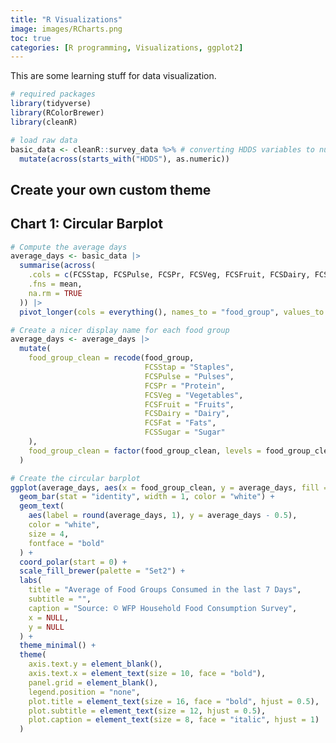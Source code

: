 ```yaml
---
title: "R Visualizations"
image: images/RCharts.png
toc: true
categories: [R programming, Visualizations, ggplot2]
---
```


This are some learning stuff for data visualization.



```r
# required packages
library(tidyverse)
library(RColorBrewer)
library(cleanR)

# load raw data
basic_data <- cleanR::survey_data %>% # converting HDDS variables to numeric
  mutate(across(starts_with("HDDS"), as.numeric))

```

## Create your own custom theme




## Chart 1: Circular Barplot

```r
# Compute the average days
average_days <- basic_data |>
  summarise(across(
    .cols = c(FCSStap, FCSPulse, FCSPr, FCSVeg, FCSFruit, FCSDairy, FCSFat, FCSSugar),
    .fns = mean,
    na.rm = TRUE
  )) |>
  pivot_longer(cols = everything(), names_to = "food_group", values_to = "average_days")

# Create a nicer display name for each food group
average_days <- average_days |>
  mutate(
    food_group_clean = recode(food_group,
                              FCSStap = "Staples",
                              FCSPulse = "Pulses",
                              FCSPr = "Protein",
                              FCSVeg = "Vegetables",
                              FCSFruit = "Fruits",
                              FCSDairy = "Dairy",
                              FCSFat = "Fats",
                              FCSSugar = "Sugar"
    ),
    food_group_clean = factor(food_group_clean, levels = food_group_clean)
  )

# Create the circular barplot
ggplot(average_days, aes(x = food_group_clean, y = average_days, fill = food_group_clean)) +
  geom_bar(stat = "identity", width = 1, color = "white") +
  geom_text(
    aes(label = round(average_days, 1), y = average_days - 0.5),
    color = "white",
    size = 4,
    fontface = "bold"
  ) +
  coord_polar(start = 0) +
  scale_fill_brewer(palette = "Set2") +
  labs(
    title = "Average of Food Groups Consumed in the last 7 Days",
    subtitle = "",
    caption = "Source: © WFP Household Food Consumption Survey",
    x = NULL,
    y = NULL
  ) +
  theme_minimal() +
  theme(
    axis.text.y = element_blank(),
    axis.text.x = element_text(size = 10, face = "bold"),
    panel.grid = element_blank(),
    legend.position = "none",
    plot.title = element_text(size = 16, face = "bold", hjust = 0.5),
    plot.subtitle = element_text(size = 12, hjust = 0.5),
    plot.caption = element_text(size = 8, face = "italic", hjust = 1)
  )

```


